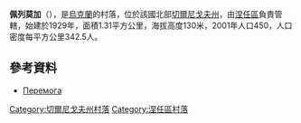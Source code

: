 {{coord|50|50|12|N|32|1|7|E|display=titlte}}

'''佩列莫加'''（{{lang-uk|Перемога}}），是[[烏克蘭|烏克蘭]]的村落，位於該國北部[[切爾尼戈夫州|切爾尼戈夫州]]，由[[涅任區|涅任區]]負責管轄，始建於1929年，面積1.31平方公里，海拔高度130米，2001年人口450，人口密度每平方公里342.5人。

==參考資料==
*[https://web.archive.org/web/20160311091255/http://w1.c1.rada.gov.ua/pls/z7502/A005?rdat1=21.05.2014&rf7571=40572 Перемога]

[[Category:切爾尼戈夫州村落|Category:切爾尼戈夫州村落]]
[[Category:涅任區村落|Category:涅任區村落]]


{{Chernihiv-geo-stub}}